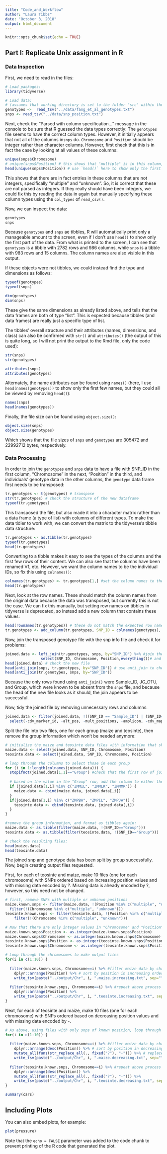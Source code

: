 ```yaml
---
title: "Code_and_Workflow"
author: "Laura Tibbs"
date: "October 3, 2018"
output: html_document
---
```


```r
knitr::opts_chunk$set(echo = TRUE)
```

## Part I: Replicate Unix assignment in R

### Data Inspection

First, we need to read in the files:

```r
# Load packages:
library(tidyverse)

# Load data:
# (assumes that working directory is set to the folder "src" within the project; if not, use setwd() to do so)
genotypes <-  read_tsv("../data/fang_et_al_genotypes.txt")
snps <- read_tsv("../data/snp_position.txt")
```

Next, check the "Parsed with column specification..." message in the console to be sure that R guessed the data types correctly:
The `genotypes` file seems to have the correct column types.
However, it initially appears that not all of the columns in`snps` do. `Chromosome` and `Position` should be integer rather than character columns. However, first check that this is in fact the case by looking at all values of these columns:
```r
unique(snps$Chromosome)
# unique(snps$Position) # this shows that "multiple" is in this column, but prints a very long output to the file.
head(unique(snps$Position)) # use `head()` here to show only the first part of the long list of positions as an example.
```
This shows that there are in fact entries in these columns that are not integers, specifically "multiple" and "unknown". So, it is correct that these are not parsed as integers. If they really should have been integers, we could fix this by reading the data in again but manually specifying these column types using the `col_types` of `read_csv()`.

Now, we can inspect the data:

```r
genotypes
snps
```
Because `genotypes` and `snps` ae tibbles, R will automatically print only a manageable amount to the screen, even if I don't use `head()` to show only the first part of the data. From what is printed to the screen, I can see that `genotypes` is a tibble with 2782 rows and 986 columns, while `snps` is a tibble with 983 rows and 15 columns. The column names are also visible in this output.

If these objects were not tibbles, we could instead find the type and dimensions as follows:
``` r
typeof(genotypes)
typeof(snps)

dim(genotypes)
dim(snps)
```
These give the same dimensions as already listed above, and tells that the data frames are both of type "list". This is expected because tibbles (and data frames) are really just a specific type of list.

The tibbles' overall structure and their attributes (names, dimensions, and class) can also be confirmed with `str()` and `attributes()` (the output of this is quite long, so I will not print the output to the Rmd file, only the code used): 

``` r
str(snps)
str(genotypes)

attributes(snps)
attributes(genotypes)
```

Alternately, the name attributes can be found using `names()` (here, I use `head(names(genotypes))` to show only the first few names, but they could all be viewed by removing `head()`):
```r
names(snps)
head(names(genotypes))
```

Finally, the file size can be found using `object.size()`:
```r
object.size(snps)
object.size(genotypes)
```
Which shows that the file sizes of `snps` and `genotypes` are 305472 and 22992712 bytes, respectively.

### Data Processing


In order to join the `genotypes` and `snps` data to have a file with SNP_ID in the first column, "Chromosome" in the next, "Position" in the third, and individuals' genotype data in the other columns, the `genotype` data frame first needs to be transposed:

```r
tr.genotypes <- t(genotypes) # transpose
str(tr.genotypes) # check the structure of the new dataframe
typeof(tr.genotypes)
```

This transposed the file, but also made it into a character matrix rather than a data frame (a type of list) with columns of different types. To make the data tidier to work with, we can convert the matrix to the tidyverse's tibble data structure:

```r
tr.genotypes <- as.tibble(tr.genotypes)
typeof(tr.genotypes)
head(tr.genotypes)
```
Converting to a tibble makes it easy to see the types of the columns and the first few rows of their content. We can also see that the columns have been renamed V1, etc. However, we want the column names to be the individual IDs, so fix this using `colnames()`:

```r
colnames(tr.genotypes) <- tr.genotypes[1,] #set the column names to the values currently in the first row
head(tr.genotypes)
```

Next, look at the row names. These should match the column names from the original data because the data was transposed, but currently this is not the case. We can fix this manually, but setting row names on tibbles in tidyverse is deprecated, so instead add a new column that contains these values:
```r
head(rownames(tr.genotypes)) # these do not match the expected row names
tr.genotypes <- add_column(tr.genotypes, SNP_ID = colnames(genotypes), .before=1) # manually make a new column with "row names"
```

Now, join the transposed genotype file with the snp info file and check it for problems:
``` r
joined.data <- left_join(tr.genotypes, snps, by="SNP_ID") %>% #join the data
                select(SNP_ID, Chromosome, Position,everything())# and move the position columns to the front
head(joined.data) # check the new file
head(anti_join(snps, tr.genotypes, by="SNP_ID")) # use anti_join to check for unexpected ways that the match might have failed
head(anti_join(tr.genotypes, snps, by="SNP_ID"))
```
Because the only rows found using `anti_join()` were Sample_ID, JG_OTU, and Group, which were known to be absent from the `snps` file, and because the head of the new file looks as it should, the join appears to be successful.

Now, tidy the joined file by removing unnecessary rows and columns:
```r
joined.data <- filter(joined.data, !((SNP_ID == "Sample_ID") | (SNP_ID=="JG_OTU"))) %>% #remove unneeded Sample_ID and JG_OTU rows
  select(-cdv_marker_id, -alt_pos, -mult_positions, -amplicon, -cdv_map_feature.name, -gene, -`candidate/random`, -Genaissance_daa_id, -Sequenom_daa_id, -count_amplicons, -count_cmf, -count_gene) #remove unneeded columns originally from the snps dataset 
```

Split the file into two files, one for each group (maize and teosinte), then remove the group information which won't be needed anymore:
```r
# initialize the maize and teosinte data files with information that should be in both:
maize.data <- select(joined.data, SNP_ID, Chromosome, Position)
teosinte.data <- select(joined.data, SNP_ID, Chromosome, Position)

# loop through the columns to select those in each group
for (i in 1:length(colnames(joined.data))) {
  stopifnot(joined.data[1,1]=="Group") #check that the first row of joined.data really does contain the "Group" before beginning
  
  # based on the value in the "Group" row, add the column to either the maize or teosinte data set:
  if (joined.data[1,i] %in% c("ZMMIL", "ZMMLR", "ZMMMR")) {
    maize.data <- cbind(maize.data, joined.data[,i])
  }
  if(joined.data[1,i] %in% c("ZMPBA", "ZMPIL", "ZMPJA")) {
    teosinte.data <- cbind(teosinte.data, joined.data[,i])
  }
}

#remove the group information, and format as tibbles again:
maize.data <- as.tibble(filter(maize.data, !(SNP_ID=="Group")))
teosinte.data <- as.tibble(filter(teosinte.data, !(SNP_ID=="Group")))

# check the resulting files:
head(maize.data)
head(teosinte.data)
```

The joined snp and genotype data has been split by group successfully. Now, begin creating output files requested.

First, for each of teosinte and maize, make 10 files (one for each chromosome) with SNPs ordered based on increasing position values and with missing data encoded by ?. Missing data is already encoded by ?, however, so this need not be changed. 

```r
# first, remove SNPs with multiple or unkonwn positions
maize.known.snps <- filter(maize.data, !(Position %in% c("multiple", "unknown"))) %>%
  filter(!(Chromosome %in% c("multiple", "unknown")))
teosinte.known.snps <- filter(teosinte.data, !(Position %in% c("multiple", "unknown"))) %>%
    filter(!(Chromosome %in% c("multiple", "unknown")))

# Now that there are only integer values in "Chromosome" and "Position" columns, set these as integer rather than character columns
maize.known.snps$Position <- as.integer(maize.known.snps$Position)
maize.known.snps$Chromosome <- as.integer(maize.known.snps$Chromosome)
teosinte.known.snps$Position <- as.integer(teosinte.known.snps$Position)
teosinte.known.snps$Chromosome <- as.integer(teosinte.known.snps$Position)

# Loop through the chromosomes to make output files
for(i in c(1:10)) {
  
  filter(maize.known.snps, Chromosome==i) %>% #filter maize data by chromosome
    dplyr::arrange(Position) %>% # sort by position in increasing order
    write_tsv(paste("../output/Chr", i, ".maize.increasing.txt", sep="")) #write output to file
  
  filter(teosinte.known.snps, Chromosome==i) %>% #repeat above process for teosinte
    dplyr::arrange(Position) %>%
    write_tsv(paste("../output/Chr", i, ".teosinte.increasing.txt", sep=""))
}
```

Next, for each of teosinte and maize, make 10 files (one for each chromosome) with SNPs ordered based on decreasing position values and with missing data encoded by -. 

```r
# As above, using files with only snps of known position, loop through the chromosomes to make output files
for(i in c(1:10)) {
  
  filter(maize.known.snps, Chromosome==i) %>% #filter maize data by chromosome
    dplyr::arrange(desc(Position)) %>% # sort by position in decreasing order
    mutate_all(funs(str_replace_all(., fixed("?"), "-"))) %>% # replace ? with - to encode missing data; ? is a special character, though, so it is escaped using `fixed`
    write_tsv(paste("../output/Chr", i, ".maize.decreasing.txt", sep="")) #write output to file
  
  filter(teosinte.known.snps, Chromosome==i) %>% #repeat above process for teosinte
    dplyr::arrange(desc(Position)) %>%
    mutate_all(funs(str_replace_all(., fixed("?"), "-"))) %>% 
    write_tsv(paste("../output/Chr", i, ".teosinte.decreasing.txt", sep=""))
}
```

```r
summary(cars)
```

## Including Plots

You can also embed plots, for example:

```r
plot(pressure)
```

Note that the `echo = FALSE` parameter was added to the code chunk to prevent printing of the R code that generated the plot.
